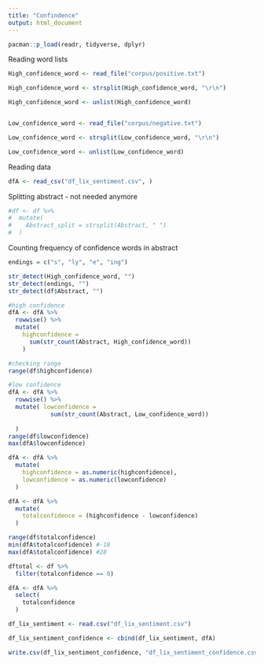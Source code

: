 ```yaml
---
title: "Confindence"
output: html_document
---
```


```r
pacman::p_load(readr, tidyverse, dplyr)
```


Reading word lists
```r
High_confidence_word <- read_file("corpus/positive.txt")

High_confidence_word <- strsplit(High_confidence_word, "\r\n")

High_confidence_word <- unlist(High_confidence_word)


Low_confidence_word <- read_file("corpus/negative.txt")

Low_confidence_word <- strsplit(Low_confidence_word, "\r\n")

Low_confidence_word <- unlist(Low_confidence_word)

```

Reading data
```r

dfA <- read_csv("df_lix_sentiment.csv", )

```

Splitting abstract - not needed anymore

```r
#df <- df %>%
#  mutate(
#    Abstract_split = strsplit(Abstract, " ")
#  )
```


Counting frequency of confidence words in abstract

```r

endings = c("s", "ly", "e", "ing")

str_detect(High_confidence_word, "")
str_detect(endings, "")
str_detect(df$Abstract, "")

#high confidence
dfA <- dfA %>%
  rowwise() %>% 
  mutate(
    highconfidence =
      sum(str_count(Abstract, High_confidence_word))
    )

#checking range 
range(df$highconfidence)

#low confidence
dfA <- dfA %>%
  rowwise() %>% 
  mutate( lowconfidence =
            sum(str_count(Abstract, Low_confidence_word))
    
  )
range(df$lowconfidence)
max(dfA$lowconfidence)

```

```r
dfA <- dfA %>%
  mutate(
    highconfidence = as.numeric(highconfidence),
    lowconfidence = as.numeric(lowconfidence)
  )


```


```r
dfA <- dfA %>%
  mutate( 
    totalconfidence = (highconfidence - lowconfidence)
  )

range(df$totalconfidence)
min(dfA$totalconfidence) #-18
max(dfA$totalconfidence) #28

```


```r
dftotal <- df %>%
  filter(totalconfidence == 0)
```


```r
dfA <- dfA %>%
  select(
    totalconfidence
  )

df_lix_sentiment <- read.csv("df_lix_sentiment.csv") 

df_lix_sentiment_confidence <- cbind(df_lix_sentiment, dfA)

write.csv(df_lix_sentiment_confidence, "df_lix_sentiment_confidence.csv")
```

